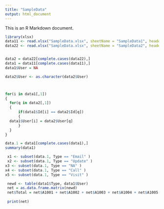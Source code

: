---
title: "SampleData"
output: html_document
---

This is an R Markdown document.


```{r}
library(xlsx)
data11 <- read.xlsx("SampleData.xlsx", sheetName = "SampleData1", header = TRUE)
data22 <- read.xlsx("SampleData.xlsx", sheetName = "SampleData2", header = TRUE)


data2 = data22[complete.cases(data22),]
data1 = data11[complete.cases(data11),]
data1$User = NA

data2$User <- as.character(data2$User)



for(i in data1[,1])
{
  for(q in data2[,1])
  {
      if(data1$Id[i] == data2$Id[q])
      {
  data1$User[i] = data2$User[q]
      }
  }
}

data.1 = data1[complete.cases(data1),]
summary(data1)
```

```{r, echo=FALSE}
 x1 <- subset(data.1, Type == "Email" )
 x2 <- subset(data.1, Type == "Update" )
x3 <- subset(data.1, Type == "NA" )
x4 <- subset(data.1, Type == "Call" )
x5 <- subset(data.1, Type == "Visit" )
```

```{r}
 newd <- table(data1$Type, data1$User)
 net = as.data.frame.matrix(newd)
 net$Total = net$A1001 + net$A1002 + net$A1003 + net$A1004 + net$A1005
 
 print(net)
 
```



